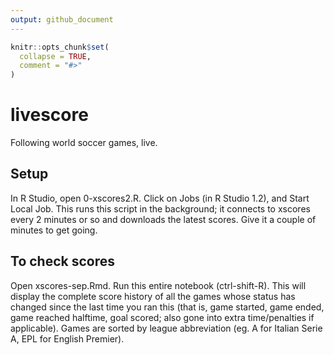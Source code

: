 ```yaml
---
output: github_document
---
```


<!-- README.md is generated from README.Rmd. Please edit that file -->

```r
knitr::opts_chunk$set(
  collapse = TRUE,
  comment = "#>"
)
```
# livescore

Following world soccer games, live.

## Setup

In R Studio, open 0-xscores2.R. Click on Jobs (in R Studio 1.2), and Start Local Job. This runs this script in the background; it connects to xscores every 2 minutes or so and downloads the latest scores. Give it a couple of minutes to get going.

## To check scores

Open xscores-sep.Rmd. Run this entire notebook (ctrl-shift-R). This will display the complete score history of all the games whose status has changed since the last time you ran this (that is, game started, game ended, game reached halftime, goal scored; also gone into extra time/penalties if applicable). Games are sorted by league abbreviation (eg. A for Italian Serie A, EPL for English Premier).